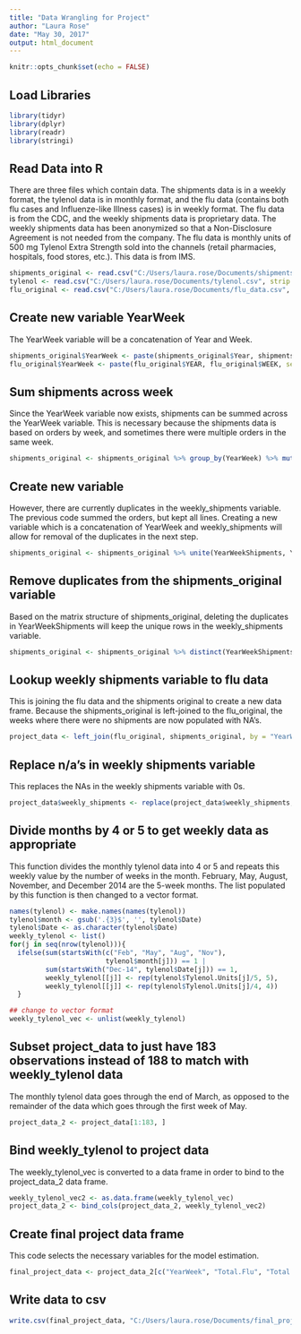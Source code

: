 ---
title: "Data Wrangling for Project"
author: "Laura Rose"
date: "May 30, 2017"
output: html_document
---

```{r setup, include=FALSE}
knitr::opts_chunk$set(echo = FALSE)
```

## Load Libraries

```{r}
library(tidyr)
library(dplyr)
library(readr)
library(stringi)
```

## Read Data into R
  There are three files which contain data. The shipments data is in a weekly format, the tylenol data is in monthly format, and the flu data (contains both flu cases and Influenze-like Illness cases) is in weekly format. The flu data is from the CDC, and the weekly shipments data is proprietary data. The weekly shipments data has been anonymized so that a Non-Disclosure Agreement is not needed from the company. The flu data is monthly units of 500 mg Tylenol Extra Strength sold into the channels (retail pharmacies, hospitals, food stores, etc.). This data is from IMS. 

```{r}
shipments_original <- read.csv("C:/Users/laura.rose/Documents/shipments.csv", strip.white = TRUE)
tylenol <- read.csv("C:/Users/laura.rose/Documents/tylenol.csv", strip.white = TRUE)
flu_original <- read.csv("C:/Users/laura.rose/Documents/flu_data.csv", strip.white = TRUE)

```

## Create new variable YearWeek
  The YearWeek variable will be a concatenation of Year and Week. 
  
```{r}
shipments_original$YearWeek <- paste(shipments_original$Year, shipments_original$Week, sep = "")
flu_original$YearWeek <- paste(flu_original$YEAR, flu_original$WEEK, sep = "")
```

## Sum shipments across week
  Since the YearWeek variable now exists, shipments can be summed across the YearWeek variable. This is necessary because the shipments data is based on orders by week, and sometimes there were multiple orders in the same week.

```{r}
shipments_original <- shipments_original %>% group_by(YearWeek) %>% mutate(weekly_shipments=sum(Shipments))
```
## Create new variable
  However, there are currently duplicates in the weekly_shipments variable. The previous code summed the orders, but kept all lines. Creating a new variable which is a concatenation of YearWeek and weekly_shipments will allow for removal of the duplicates in the next step.

```{r}
shipments_original <- shipments_original %>% unite(YearWeekShipments, YearWeek, weekly_shipments, sep = "-", remove = FALSE)
```
## Remove duplicates from the shipments_original variable
  Based on the matrix structure of shipments_original, deleting the duplicates in YearWeekShipments will keep the unique rows in the weekly_shipments variable.

```{r}
shipments_original <- shipments_original %>% distinct(YearWeekShipments, .keep_all = TRUE)
```
## Lookup weekly shipments variable to flu data
  This is joining the flu data and the shipments original to create a new data frame. Because the shipments_original is left-joined to the flu_original, the weeks where there were no shipments are now populated with NA's.

```{r}
project_data <- left_join(flu_original, shipments_original, by = "YearWeek")
```
## Replace n/a's in weekly shipments variable
  This replaces the NAs in the weekly shipments variable with 0s.

```{r}
project_data$weekly_shipments <- replace(project_data$weekly_shipments, is.na(project_data$weekly_shipments), 0)
```
## Divide months by 4 or 5 to get weekly data as appropriate
  This function divides the monthly tylenol data into 4 or 5 and repeats this weekly value by the number of weeks in the month. February, May, August, November, and December 2014 are the 5-week months. The list populated by this function is then changed to a vector format.

```{r}
names(tylenol) <- make.names(names(tylenol)) 
tylenol$month <- gsub('.{3}$', '', tylenol$Date) 
tylenol$Date <- as.character(tylenol$Date)
weekly_tylenol <- list()
for(j in seq(nrow(tylenol))){
  ifelse(sum(startsWith(c("Feb", "May", "Aug", "Nov"),
                        tylenol$month[j])) == 1 | 
         sum(startsWith("Dec-14", tylenol$Date[j])) == 1, 
         weekly_tylenol[[j]] <- rep(tylenol$Tylenol.Units[j]/5, 5),
         weekly_tylenol[[j]] <- rep(tylenol$Tylenol.Units[j]/4, 4))
  }

## change to vector format
weekly_tylenol_vec <- unlist(weekly_tylenol)
```
## Subset project_data to just have 183 observations instead of 188 to match with weekly_tylenol data
  The monthly tylenol data goes through the end of March, as opposed to the remainder of the data which goes through the first week of May.

```{r}
project_data_2 <- project_data[1:183, ]
```
## Bind weekly_tylenol to project data
  The weekly_tylenol_vec is converted to a data frame in order to bind to the project_data_2 data frame.

```{r}
weekly_tylenol_vec2 <- as.data.frame(weekly_tylenol_vec)
project_data_2 <- bind_cols(project_data_2, weekly_tylenol_vec2)
```
## Create final project data frame
  This code selects the necessary variables for the model estimation.

```{r}
final_project_data <- project_data_2[c("YearWeek", "Total.Flu", "Total.ILI", "weekly_tylenol_vec", "weekly_shipments")]
```
## Write data to csv

```{r}
write.csv(final_project_data, "C:/Users/laura.rose/Documents/final_project_data.csv")
```